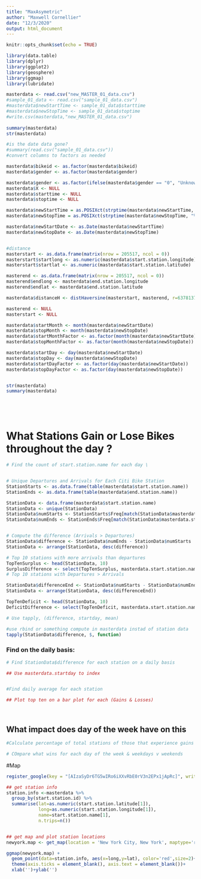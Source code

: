 ```yaml
---
title: "MaxAsymetric"
author: "Maxwell Cornellier"
date: "12/3/2020"
output: html_document
---
```


```r
knitr::opts_chunk$set(echo = TRUE)
```


```r
library(data.table)
library(dplyr)
library(ggplot2)
library(geosphere)
library(ggmap)
library(lubridate)
```


```r
masterdata <- read.csv("new_MASTER_01_data.csv")
#sample_01_data <- read.csv("sample_01_data.csv")
#masterdata$newStartTime <- sample_01_data$starttime
#masterdata$newStopTime <- sample_01_data$stoptime
#write.csv(masterdata,"new_MASTER_01_data.csv")
  
summary(masterdata)
str(masterdata)

#is the date data gone?
#summary(read.csv("sample_01_data.csv"))
#convert columns to factors as needed

masterdata$bikeid <- as.factor(masterdata$bikeid)
masterdata$gender <- as.factor(masterdata$gender)

masterdata$gender <- as.factor(ifelse(masterdata$gender == "0", "Unknown", ifelse(masterdata$gender == "1", "Male", "Female")))
masterdata$X <- NULL
masterdata$starttime <- NULL
masterdata$stoptime <- NULL

masterdata$newStartTime = as.POSIXct(strptime(masterdata$newStartTime, "%Y-%m-%d %H:%M:%S"))
masterdata$newStopTime = as.POSIXct(strptime(masterdata$newStopTime, "%Y-%m-%d %H:%M:%S"))

masterdata$newStartDate <- as.Date(masterdata$newStartTime)
masterdata$newStopDate <- as.Date(masterdata$newStopTime)


#distance
masterstart <- as.data.frame(matrix(nrow = 205517, ncol = 0))
masterstart$startlong <- as.numeric(masterdata$start.station.longitude)
masterstart$startlat <- as.numeric(masterdata$start.station.latitude)

masterend <- as.data.frame(matrix(nrow = 205517, ncol = 0))
masterend$endlong <- masterdata$end.station.longitude
masterend$endlat <- masterdata$end.station.latitude

masterdata$distanceH <- distHaversine(masterstart, masterend, r=6378137)

masterend <- NULL
masterstart <- NULL

masterdata$startMonth <- month(masterdata$newStartDate)
masterdata$stopMonth <- month(masterdata$newStopDate)
masterdata$startMonthFactor <- as.factor(month(masterdata$newStartDate))
masterdata$stopMonthFactor <- as.factor(month(masterdata$newStopDate))

masterdata$startDay <- day(masterdata$newStartDate)
masterdata$stopDay <- day(masterdata$newStopDate)
masterdata$startDayFactor <- as.factor(day(masterdata$newStartDate))
masterdata$stopDayFactor <- as.factor(day(masterdata$newStopDate))


str(masterdata)
summary(masterdata)






```


# What Stations Gain or Lose Bikes throughout the day ? 

```r
# Find the count of start.station.name for each day \


# Unique Departures and Arrivals for Each Citi Bike Station
StationStarts <- as.data.frame(table(masterdata$start.station.name))
StationEnds <- as.data.frame(table(masterdata$end.station.name))

StationData <- data.frame(masterdata$start.station.name)
StationData <- unique(StationData)
StationData$numStarts <- StationStarts$Freq[match(StationData$masterdata.start.station.name, StationStarts$Var1)]
StationData$numEnds <- StationEnds$Freq[match(StationData$masterdata.start.station.name, StationEnds$Var1)]


# Compute the difference (Arrivals > Departures)
StationData$difference <- StationData$numEnds - StationData$numStarts
StationData <- arrange(StationData, desc(difference))

# Top 10 stations with more arrivals than departures 
TopTenSurplus <- head(StationData, 10)
SurplusDifference <- select(TopTenSurplus, masterdata.start.station.name, difference)
# Top 10 stations with Departures > Arrivals 

StationData$differenceEnd <- StationData$numStarts - StationData$numEnds
StationData <- arrange(StationData, desc(differenceEnd))

TopTenDeficit <- head(StationData, 10)
DeficitDifference <- select(TopTenDeficit, masterdata.start.station.name, differenceEnd)

# Use tapply, (difference, startday, mean)

#use rbind or something compute in masterdata instad of station data 
tapply(StationData$difference, $, function)

```


### Find on the daily basis: 

```r

# Find StationData$difference for each station on a daily basis 

## Use masterdata.startday to index 


#Find daily average for each station 

## Plot top ten on a bar plot for each (Gains & Losses)




```

## What impact does day of the week have on this 

```r

#Calculate percentage of total stations of those that experience gains or losses each day on average , find dominant 

# COmpare what wins for each day of the week & weekdays v weekends 


```


#Map 
```r

register_google(key = "[AIzaSyDr6TG5wIRo6iXXvRbE0rV3n2EPx1jApRc]", write = TRUE )

## get station info
station.info <-masterdata %>%
  group_by(start.station.id) %>%
  summarise(lat=as.numeric(start.station.latitude[1]),
            long=as.numeric(start.station.longitude[1]),
            name=start.station.name[1],
            n.trips=n())


## get map and plot station locations 
newyork.map <- get_map(location = 'New York City, New York', maptype='roadmap', color='bw',source='google',zoom=13)

ggmap(newyork.map) + 
  geom_point(data=station.info, aes(x=long,y=lat), color='red',size=2)+
  theme(axis.ticks = element_blank(), axis.text = element_blank())+
  xlab('')+ylab('')
```



